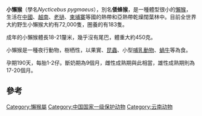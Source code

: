 {{Speciesbox
| name = 小懶猴
| image = Nycticebus pygmaeus 001.jpg
| status = VU
| status_system = iucn3.1
| status_ref = <ref name=IUCN>{{IUCN2006|assessors=Eudey, A. & Members of the Primate Specialist Group|year=2000|title=Nycticebus pygmaeus|id=14941|downloaded=[[2006-08-29|2006-08-29]]}}</ref>
| trend = down
| genus = Nycticebus
| species = pygmaeus
| authority = [[Bonhote|Bonhote]], 1907
}}

'''小懶猴'''（學名''Nycticebus pygmaeus''），別名'''倭蜂猴'''，是一種體型很小的[[懶猴|懶猴]]，生活在[[中國|中國]]、[[越南|越南]]、[[老撾|老撾]]、[[柬埔寨|柬埔寨]]等國的熱帶和亞熱帶乾燥闊葉林中。目前全世界大約野生小懶猴大約有72,000隻，圈養的有183隻。

成年的小懶猴體長18-21釐米，幾乎沒有尾巴，體重大約450克。

小懶猴是一種夜行動物，樹栖性，以果實、[[昆蟲|昆蟲]]、小型[[哺乳動物|哺乳動物]]、[[蝸牛|蝸牛]]等為食。

孕期190天，每胎1-2仔。斷奶期為9個月，雌性成熟期與此相當，雄性成熟期則為17-20個月。

== 參考 ==
<references/>
{{Taxonbar|from=Q244239}}

[[Category:懶猴屬|Category:懶猴屬]]
[[Category:中国国家一级保护动物|Category:中国国家一级保护动物]]
[[Category:云南动物|Category:云南动物]]